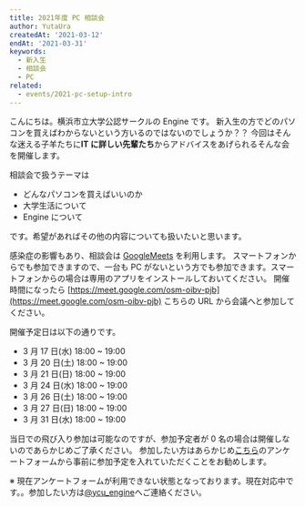 ```yaml
---
title: 2021年度 PC 相談会
author: YutaUra
createdAt: '2021-03-12'
endAt: '2021-03-31'
keywords:
  - 新入生
  - 相談会
  - PC
related:
  - events/2021-pc-setup-intro
---
```


こんにちは。横浜市立大学公認サークルの Engine です。
新入生の方でどのパソコンを買えばわからないという方いるのではないのでしょうか？？
今回はそんな迷える子羊たちに**IT に詳しい先輩たち**からアドバイスをあげられるそんな会を開催します。

相談会で扱うテーマは

- どんなパソコンを買えばいいのか
- 大学生活について
- Engine について

です。希望があればその他の内容についても扱いたいと思います。

感染症の影響もあり、相談会は [GoogleMeets](https://meet.google.com/) を利用します。
スマートフォンからでも参加できますので、一台も PC がないという方でも参加できます。スマートフォンからの場合は専用のアプリをインストールしておいてください。
開催時間になったら [https://meet.google.com/osm-oibv-pjb](https://meet.google.com/osm-oibv-pjb) こちらの URL から会議へと参加してください。

開催予定日は以下の通りです。

- 3 月 17 日(水) 18:00 ~ 19:00
- 3 月 20 日(土) 18:00 ~ 19:00
- 3 月 21 日(日) 18:00 ~ 19:00
- 3 月 24 日(水) 18:00 ~ 19:00
- 3 月 26 日(土) 18:00 ~ 19:00
- 3 月 27 日(日) 18:00 ~ 19:00
- 3 月 31 日(水) 18:00 ~ 19:00

当日での飛び入り参加は可能なのですが、参加予定者が 0 名の場合は開催しないのであらかじめご了承ください。
参加したい方はあらかじめ[こちら](https://docs.google.com/forms/d/e/1FAIpQLSc6d6B5IwiTmvWCZwPZLwffNFYoyByZIGk1wb6kRyxBLmmrkQ/viewform)のアンケートフォームから事前に参加予定を入れていただくことをお勧めします。

※ 現在アンケートフォームが利用できない状態となっております。現在対応中です。。参加したい方は[@ycu_engine](https://twitter.com/ycu_engine)へご連絡ください。
